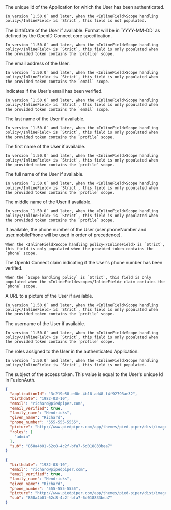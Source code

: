 
<APIBlock>
  <APIField name="applicationId" type="UUID">
    The unique Id of the Application for which the User has been authenticated.

    In version `1.50.0` and later, when the <InlineField>Scope handling policy</InlineField> is `Strict`, this field is not populated.
  </APIField>
  <APIField name="birthdate" type="String" since="1.1.0" show_since={props.show_since}>
    The birthDate of the User if available.
    Format will be in `YYYY-MM-DD` as defined by the OpenID Connect core specification.

    In version `1.50.0` and later, when the <InlineField>Scope handling policy</InlineField> is `Strict`, this field is only populated when the provided token contains the `profile` scope.
  </APIField>
  <APIField name="email" type="String">
    The email address of the User.

    In version `1.50.0` and later, when the <InlineField>Scope handling policy</InlineField> is `Strict`, this field is only populated when the provided token contains the `email` scope.
  </APIField>
  <APIField name="email_verified" type="Boolean">
    Indicates if the User's email has been verified.

    In version `1.50.0` and later, when the <InlineField>Scope handling policy</InlineField> is `Strict`, this field is only populated when the provided token contains the `email` scope.
  </APIField>
  <APIField name="family_name" type="String" since="1.1.0" show_since={props.show_since}>
    The last name of the User if available.

    In version `1.50.0` and later, when the <InlineField>Scope handling policy</InlineField> is `Strict`, this field is only populated when the provided token contains the `profile` scope.
  </APIField>
  <APIField name="given_name" type="String" since="1.1.0" show_since={props.show_since}>
    The first name of the User if available.

    In version `1.50.0` and later, when the <InlineField>Scope handling policy</InlineField> is `Strict`, this field is only populated when the provided token contains the `profile` scope.
  </APIField>
  <APIField name="name" type="String" since="1.1.0" show_since={props.show_since}>
    The full name of the User if available.

    In version `1.50.0` and later, when the <InlineField>Scope handling policy</InlineField> is `Strict`, this field is only populated when the provided token contains the `profile` scope.
  </APIField>
  <APIField name="middle_name" type="String" since="1.1.0" show_since={props.show_since}>
    The middle name of the User if available.

    In version `1.50.0` and later, when the <InlineField>Scope handling policy</InlineField> is `Strict`, this field is only populated when the provided token contains the `profile` scope.
  </APIField>
  <APIField name="phone_number" type="String" since="1.50.0" show_since={props.show_since}>
    If available, the phone number of the User (<InlineField>user.phoneNumber</InlineField> and <InlineField>user.mobilePhone</InlineField> will be used in order of precedence).

    When the <InlineField>Scope handling policy</InlineField> is `Strict`, this field is only populated when the provided token contains the `phone` scope.
  </APIField>
  <APIField name="phone_number_verified" type="Boolean" since="1.99.9" show_since={props.show_since}>
    The OpenId Connect claim indicating if the User's phone number has been verified.

    When the `Scope handling policy` is `Strict`, this field is only populated when the <InlineField>scope</InlineField> claim contains the `phone` scope.
  </APIField>
  <APIField name="picture" type="String" since="1.1.0" show_since={props.show_since}>
    A URL to a picture of the User if available.

    In version `1.50.0` and later, when the <InlineField>Scope handling policy</InlineField> is `Strict`, this field is only populated when the provided token contains the `profile` scope.
  </APIField>
  <APIField name="preferred_username" type="String" since="1.1.0" show_since={props.show_since}>
    The username of the User if available.

    In version `1.50.0` and later, when the <InlineField>Scope handling policy</InlineField> is `Strict`, this field is only populated when the provided token contains the `profile` scope.
  </APIField>
  <APIField name="roles" type="Array">
    The roles assigned to the User in the authenticated Application.

    In version `1.50.0` and later, when the <InlineField>Scope handling policy</InlineField> is `Strict`, this field is not populated.
  </APIField>
  <APIField name="sub" type="UUID">
    The subject of the access token.
    This value is equal to the User's unique Id in FusionAuth.
  </APIField>
</APIBlock>

```json title="Example JSON Response With Compatibility Scope Handling"
{
  "applicationId": "3c219e58-ed0e-4b18-ad48-f4f92793ae32",
  "birthdate": "1982-03-10",
  "email": "richard@piedpiper.com",
  "email_verified": true,
  "family_name": "Hendricks",
  "given_name": "Richard",
  "phone_number": "555-555-5555",
  "picture": "http://www.piedpiper.com/app/themes/pied-piper/dist/images/photo-richard.png",
  "roles": [
    "admin"
  ],
  "sub": "858a4b01-62c8-4c2f-bfa7-6d018833bea7"
}
```

```json title="Example JSON Response With Strict Scope Handling And The profile, email And phone Scopes In The Token"
{
  "birthdate": "1982-03-10",
  "email": "richard@pipedpiper.com",
  "email_verified": true,
  "family_name": "Hendricks",
  "given_name": "Richard",
  "phone_number": "555-555-5555",
  "picture": "http://www.piedpiper.com/app/themes/pied-piper/dist/images/photo-richard.png",
  "sub": "858a4b01-62c8-4c2f-bfa7-6d018833bea7"
}
```
